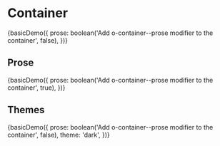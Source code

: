 
<Meta title="Objects/Container" decorators={[withKnobs]} />

# Container

<Preview>
  <Story name="Basic"
  height="300px"
  parameters={{ paddings: { disabled: true } }}
  >
    {basicDemo({
      prose: boolean('Add o-container--prose modifier to the container', false),
    })}
  </Story>
</Preview>

## Prose

<Preview>
  <Story name="Prose"
  height="300px"
  parameters={{ paddings: { disabled: true } }}
  >
    {basicDemo({
      prose: boolean('Add o-container--prose modifier to the container', true),
    })}
  </Story>
</Preview>

## Themes

<Preview>
  <Story
    name="Themes (Dark)"
    height="300px"
    parameters={{ themes: { disable: true }, paddings: { disabled: true } }}
  >
    {basicDemo({
      prose: boolean('Add o-container--prose modifier to the container', false),
      theme: 'dark',
    })}
  </Story>
</Preview>
